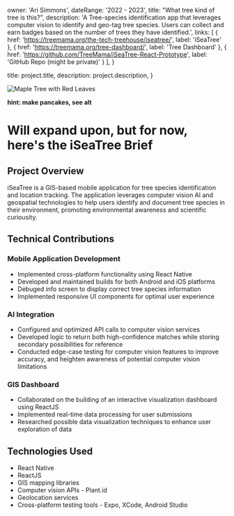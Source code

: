 
  owner: 'Ari Simmons',
  dateRange: '2022 - 2023',
  title: "What tree kind of tree is this?",
  description:
    'A Tree-species identification app that leverages computer vision to identify and geo-tag tree species. Users can collect and earn badges based on the number of trees they have identified.',
  links: [
      { href: 'https://treemama.org/the-tech-treehouse/iseatree/', label: 'iSeaTree' },
     { href: 'https://treemama.org/tree-dashboard/', label: 'Tree Dashboard' },
     { href: 'https://github.com/TreeMama/iSeaTree-React-Prototype', label: 'GitHub Repo (might be private)' }
     ],
}

  title: project.title,
  description: project.description,
}


<Image src={mapleTree} alt="Maple Tree with Red Leaves" />

**hint: make pancakes, see alt**

# **Will expand upon, but for now, here's the iSeaTree Brief**

## Project Overview
iSeaTree is a GIS-based mobile application for tree species identification and location tracking.
The application leverages computer vision AI and geospatial technologies to help users identify and document tree species in their environment, promoting environmental awareness and scientific curiousity.

## Technical Contributions

### Mobile Application Development
- Implemented cross-platform functionality using React Native
- Developed and maintained builds for both Android and iOS platforms
- Debuged info screen to display correct tree species information
- Implemented responsive UI components for optimal user experience

### AI Integration
- Configured and optimized API calls to computer vision services
- Developed logic to return both high-confidence matches while storing secondary possibilities for reference
- Conducted edge-case testing for computer vision features to improve accuracy, and heighten awareness of potential computer vision limitations

### GIS Dashboard
- Collaborated on the building of an interactive visualization dashboard using ReactJS
- Implemented real-time data processing for user submissions
- Researched possible data visualization techniques to enhance user exploration of data


## Technologies Used
- React Native
- ReactJS
- GIS mapping libraries
- Computer vision APIs - Plant.id
- Geolocation services
- Cross-platform testing tools - Expo, XCode, Android Studio
